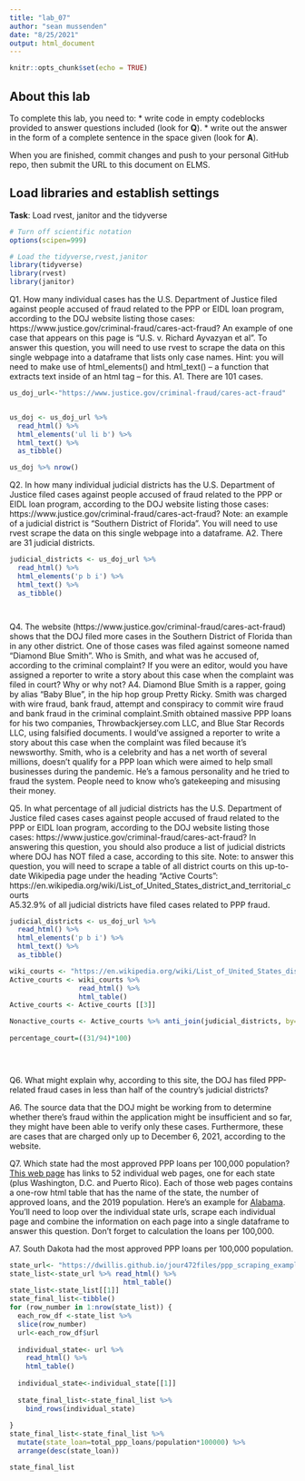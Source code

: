 ```yaml
---
title: "lab_07"
author: "sean mussenden"
date: "8/25/2021"
output: html_document
---
```


```r
knitr::opts_chunk$set(echo = TRUE)
```

## About this lab

To complete this lab, you need to:
* write code in empty codeblocks provided to answer questions included (look for **Q**).
* write out the answer in the form of a complete sentence in the space given (look for **A**).

When you are finished, commit changes and push to your personal GitHub repo, then submit the URL to this document on ELMS.

## Load libraries and establish settings
**Task**: Load rvest, janitor and the tidyverse
```r
# Turn off scientific notation
options(scipen=999)

# Load the tidyverse,rvest,janitor
library(tidyverse)
library(rvest)
library(janitor)
```


Q1. How many individual cases has the U.S. Department of Justice filed against people accused of fraud related to the PPP or EIDL loan program, according to the DOJ website listing those cases: https://www.justice.gov/criminal-fraud/cares-act-fraud?  An example of one case that appears on this page is "U.S. v. Richard Ayvazyan et al". To answer this question, you will need to use rvest to scrape the data on this single webpage into a dataframe that lists only case names. Hint: you will need to make use of html_elements() and html_text() -- a function that extracts text inside of an html tag -- for this.
A1. There are 101 cases.

```r
us_doj_url<-"https://www.justice.gov/criminal-fraud/cares-act-fraud"


us_doj <- us_doj_url %>% 
  read_html() %>% 
  html_elements('ul li b') %>% 
  html_text() %>% 
  as_tibble()

us_doj %>% nrow()

```

Q2. In how many individual judicial districts has the U.S. Department of Justice filed cases against people accused of fraud related to the PPP or EIDL loan program, according to the DOJ website listing those cases: https://www.justice.gov/criminal-fraud/cares-act-fraud?  Note: an example of a judicial district is "Southern District of Florida". You will need to use rvest scrape the data on this single webpage into a dataframe.
A2. There are 31 judicial districts.

```r


judicial_districts <- us_doj_url %>% 
  read_html() %>% 
  html_elements('p b i') %>% 
  html_text() %>% 
  as_tibble()




```

Q4. The website (https://www.justice.gov/criminal-fraud/cares-act-fraud) shows that the DOJ filed more cases in the Southern District of Florida than in any other district. One of those cases was filed against someone named "Diamond Blue Smith". Who is Smith, and what was he accused of, according to the criminal complaint? If you were an editor, would you have assigned a reporter to write a story about this case when the complaint was filed in court? Why or why not?
A4. Diamond Blue Smith is a rapper, going by alias "Baby Blue", in the hip hop group Pretty Ricky. Smith was charged with wire fraud, bank fraud, attempt and conspiracy to commit wire fraud and bank fraud in the criminal complaint.Smith obtained massive PPP loans for his two companies, Throwbackjersey.com LLC, and Blue Star Records LLC, using falsified documents.
I would've assigned a reporter to write a story about this case when the complaint was filed because it's newsworthy. Smith, who is a celebrity and has a net worth of several millions, doesn't qualify for a PPP loan which were aimed to help small businesses during the pandemic. He's a famous personality and he tried to fraud the system. People need to know who's gatekeeping and misusing their money.


Q5. In what percentage of all judicial districts has the U.S. Department of Justice filed cases cases against people accused of fraud related to the PPP or EIDL loan program, according to the DOJ website listing those cases: https://www.justice.gov/criminal-fraud/cares-act-fraud? In answering this question, you should also produce a list of judicial districts where DOJ has NOT filed a case, according to this site.  Note: to answer this question, you will need to scrape a table of all district courts on this up-to-date Wikipedia page under the heading "Active Courts": https://en.wikipedia.org/wiki/List_of_United_States_district_and_territorial_courts  
A5.32.9% of all judicial districts have filed cases related to PPP fraud.


```r

judicial_districts <- us_doj_url %>% 
  read_html() %>% 
  html_elements('p b i') %>% 
  html_text() %>% 
  as_tibble()

wiki_courts <- "https://en.wikipedia.org/wiki/List_of_United_States_district_and_territorial_courts"
Active_courts <- wiki_courts %>%
                 read_html() %>% 
                 html_table()
Active_courts <- Active_courts [[3]]

Nonactive_courts <- Active_courts %>% anti_join(judicial_districts, by=c("Region"="value"))
 
percentage_court=((31/94)*100)

                



```
Q6. What might explain why, according to this site, the DOJ has filed PPP-related fraud cases in less than half of the country's judicial districts?

A6. The source data that the DOJ might be working from to determine whether there's fraud within the application might be insufficient and so far, they might have been able to verify only these cases. Furthermore, these are cases that are charged only up to December 6, 2021, according to the website.

Q7. Which state had the most approved PPP loans per 100,000 population? [This web page](https://dwillis.github.io/jour472files/ppp_scraping_example/index.html) has links to 52 individual web pages, one for each state (plus Washington, D.C. and Puerto Rico). Each of those web pages contains a one-row html table that has the name of the state, the number of approved loans, and the 2019 population. Here's an example for [Alabama](https://dwillis.github.io/jour472files/ppp_scraping_example/states/alabama.html). You'll need to loop over the individual state urls, scrape each individual page and combine the information on each page into a single dataframe to answer this question. Don't forget to calculation the loans per 100,000.

A7. South Dakota had the most approved PPP loans per 100,000 population.


```r
state_url<- "https://dwillis.github.io/jour472files/ppp_scraping_example/index.html"
state_list<-state_url %>% read_html() %>% 
                            html_table()
state_list<-state_list[[1]]
state_final_list<-tibble()
for (row_number in 1:nrow(state_list)) {
  each_row_df <-state_list %>% 
  slice(row_number)
  url<-each_row_df$url
  
  individual_state<- url %>% 
    read_html() %>% 
    html_table() 
  
  individual_state<-individual_state[[1]]
  
  state_final_list<-state_final_list %>% 
    bind_rows(individual_state)
  
}
state_final_list<-state_final_list %>% 
  mutate(state_loan=total_ppp_loans/population*100000) %>% 
  arrange(desc(state_loan))

state_final_list
      

``` 


